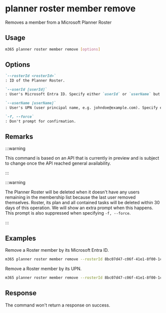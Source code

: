 
# planner roster member remove

Removes a member from a Microsoft Planner Roster

## Usage

```sh
m365 planner roster member remove [options]
```

## Options

```md definition-list
`--rosterId <rosterId>`
: ID of the Planner Roster.

`--userId [userId]`
: User's Microsoft Entra ID. Specify either `userId` or `userName` but not both.

`--userName [userName]`
: User's UPN (user principal name, e.g. johndoe@example.com). Specify either `userId` or `userName` but not both.

`-f, --force`
: Don't prompt for confirmation.
```

<Global />

## Remarks

:::warning

This command is based on an API that is currently in preview and is subject to change once the API reached general availability.

:::

:::warning

The Planner Roster will be deleted when it doesn't have any users remaining in the membership list because the last user removed themselves. Roster, its plan and all contained tasks will be deleted within 30 days of this operation. We will show an extra prompt when this happens. This prompt is also suppressed when specifying `-f, --force`.

:::

## Examples

Remove a Roster member by its Microsoft Entra ID.

```sh
m365 planner roster member remove --rosterId 8bc07d47-c06f-41e1-8f00-1c113c8f6067 --userId 126878e5-d8f9-4db2-951d-d25486488d38
```

Remove a Roster member by its UPN.

```sh
m365 planner roster member remove --rosterId 8bc07d47-c06f-41e1-8f00-1c113c8f6067 --userName john.doe@contoso.com
```

## Response

The command won't return a response on success.
